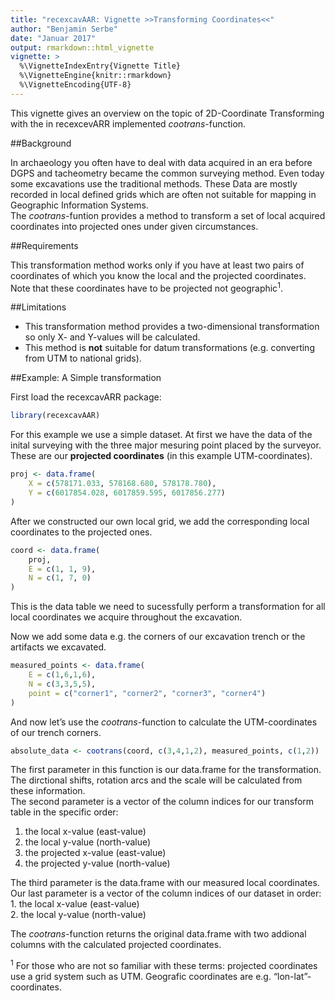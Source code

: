 ```yaml
---
title: "recexcavAAR: Vignette >>Transforming Coordinates<<"
author: "Benjamin Serbe"
date: "Januar 2017"
output: rmarkdown::html_vignette
vignette: >
  %\VignetteIndexEntry{Vignette Title}
  %\VignetteEngine{knitr::rmarkdown}
  %\VignetteEncoding{UTF-8}
---
```


This vignette gives an overview on the topic of 2D-Coordinate Transforming with the in recexcevARR implemented *cootrans-*function.


##Background

In archaeology you often have to deal with data acquired in an era before DGPS and tacheometry became the common surveying method. Even today some excavations use the traditional methods. These Data are mostly recorded in local defined grids which are often not suitable for mapping in Geographic Information Systems.  
The *cootrans-*funtion provides a method to transform a set of local acquired coordinates into projected ones under given circumstances. 


##Requirements

This transformation method works only if you have at least two pairs of coordinates of which you know the local and the projected coordinates. Note that these coordinates have to be projected not geographic^1^. 


##Limitations

* This transformation method provides a two-dimensional transformation so only X- and Y-values will be calculated.
* This method is **not** suitable for datum transformations (e.g. converting from UTM to national grids).


##Example: A Simple transformation

First load the recexcavARR package:

```r
library(recexcavAAR)
```

For this example we use a simple dataset. At first we have the data of the inital surveying with the three major mesuring point placed by the surveyor. These are our **projected coordinates** (in this example UTM-coordinates).

```r
proj <- data.frame(
	X = c(578171.033, 578168.680, 578178.780),
	Y = c(6017854.028, 6017859.595, 6017856.277)
)
```

After we constructed our own local grid, we add the corresponding local coordinates to the projected ones.

```r
coord <- data.frame(
	proj,
	E = c(1, 1, 9),
	N = c(1, 7, 0)
)
```
This is the data table we need to sucessfully perform a transformation for all local coordinates we acquire throughout the excavation. 

Now we add some data e.g. the corners of our excavation trench or the artifacts we excavated. 

```r
measured_points <- data.frame(
	E = c(1,6,1,6),
	N = c(3,3,5,5),
	point = c("corner1", "corner2", "corner3", "corner4")
)
```

And now let's use the *cootrans-*function to calculate the UTM-coordinates of our trench corners.

```r
absolute_data <- cootrans(coord, c(3,4,1,2), measured_points, c(1,2))
```
The first parameter in this function is our data.frame for the transformation. The dirctional shifts, rotation arcs and the scale will be calculated from these information.  
The second parameter is a vector of the column indices for our transform table in the specific order: 

1. the local x-value (east-value)  
2. the local y-value (north-value)  
3. the projected x-value (east-value)  
4. the projected y-value (north-value)  

The third parameter is the data.frame with our measured local coordinates.  
Our last parameter is a vector of the column indices of our dataset in order:  
1. the local x-value (east-value)  
2. the local y-value (north-value)  



The *cootrans-*function returns the original data.frame with two addional columns with the calculated projected coordinates. 


^1^ For those who are not so familiar with these terms: projected coordinates use a grid system such as UTM. Geografic coordinates are e.g. "lon-lat"-coordinates. 